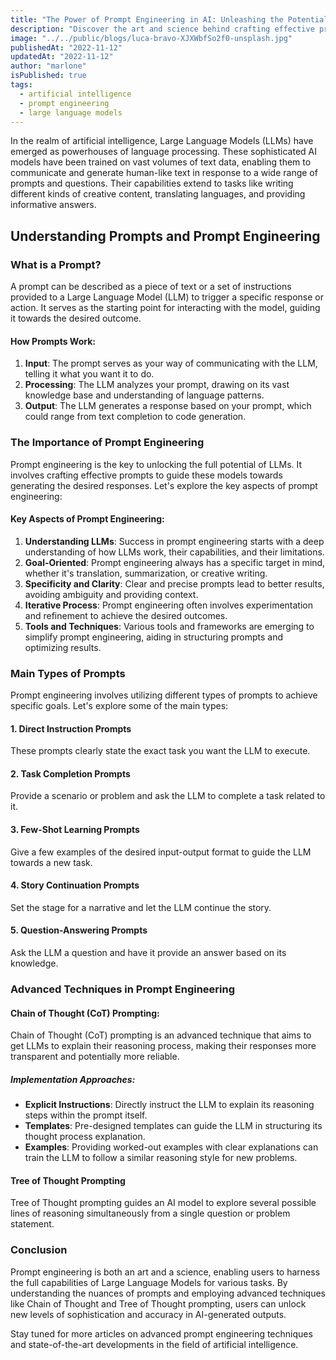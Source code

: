```yaml
---
title: "The Power of Prompt Engineering in AI: Unleashing the Potential of Large Language Models"
description: "Discover the art and science behind crafting effective prompts to maximize the capabilities of AI language models."
image: "../../public/blogs/luca-bravo-XJXWbfSo2f0-unsplash.jpg"
publishedAt: "2022-11-12"
updatedAt: "2022-11-12"
author: "marlone"
isPublished: true
tags:
  - artificial intelligence
  - prompt engineering
  - large language models
---
```


In the realm of artificial intelligence, Large Language Models (LLMs) have emerged as powerhouses of language processing. These sophisticated AI models have been trained on vast volumes of text data, enabling them to communicate and generate human-like text in response to a wide range of prompts and questions. Their capabilities extend to tasks like writing different kinds of creative content, translating languages, and providing informative answers.

## Understanding Prompts and Prompt Engineering

### What is a Prompt?

A prompt can be described as a piece of text or a set of instructions provided to a Large Language Model (LLM) to trigger a specific response or action. It serves as the starting point for interacting with the model, guiding it towards the desired outcome.

#### How Prompts Work:

1. **Input**: The prompt serves as your way of communicating with the LLM, telling it what you want it to do.
2. **Processing**: The LLM analyzes your prompt, drawing on its vast knowledge base and understanding of language patterns.
3. **Output**: The LLM generates a response based on your prompt, which could range from text completion to code generation.

### The Importance of Prompt Engineering

Prompt engineering is the key to unlocking the full potential of LLMs. It involves crafting effective prompts to guide these models towards generating the desired responses. Let's explore the key aspects of prompt engineering:

#### Key Aspects of Prompt Engineering:

1. **Understanding LLMs**: Success in prompt engineering starts with a deep understanding of how LLMs work, their capabilities, and their limitations.
2. **Goal-Oriented**: Prompt engineering always has a specific target in mind, whether it's translation, summarization, or creative writing.
3. **Specificity and Clarity**: Clear and precise prompts lead to better results, avoiding ambiguity and providing context.
4. **Iterative Process**: Prompt engineering often involves experimentation and refinement to achieve the desired outcomes.
5. **Tools and Techniques**: Various tools and frameworks are emerging to simplify prompt engineering, aiding in structuring prompts and optimizing results.

### Main Types of Prompts

Prompt engineering involves utilizing different types of prompts to achieve specific goals. Let's explore some of the main types:

#### 1. Direct Instruction Prompts

These prompts clearly state the exact task you want the LLM to execute.

#### 2. Task Completion Prompts

Provide a scenario or problem and ask the LLM to complete a task related to it.

#### 3. Few-Shot Learning Prompts

Give a few examples of the desired input-output format to guide the LLM towards a new task.

#### 4. Story Continuation Prompts

Set the stage for a narrative and let the LLM continue the story.

#### 5. Question-Answering Prompts

Ask the LLM a question and have it provide an answer based on its knowledge.

### Advanced Techniques in Prompt Engineering

#### Chain of Thought (CoT) Prompting:

Chain of Thought (CoT) prompting is an advanced technique that aims to get LLMs to explain their reasoning process, making their responses more transparent and potentially more reliable.

##### Implementation Approaches:

- **Explicit Instructions**: Directly instruct the LLM to explain its reasoning steps within the prompt itself.
- **Templates**: Pre-designed templates can guide the LLM in structuring its thought process explanation.
- **Examples**: Providing worked-out examples with clear explanations can train the LLM to follow a similar reasoning style for new problems.

#### Tree of Thought Prompting

Tree of Thought prompting guides an AI model to explore several possible lines of reasoning simultaneously from a single question or problem statement.

### Conclusion

Prompt engineering is both an art and a science, enabling users to harness the full capabilities of Large Language Models for various tasks. By understanding the nuances of prompts and employing advanced techniques like Chain of Thought and Tree of Thought prompting, users can unlock new levels of sophistication and accuracy in AI-generated outputs.

Stay tuned for more articles on advanced prompt engineering techniques and state-of-the-art developments in the field of artificial intelligence.
